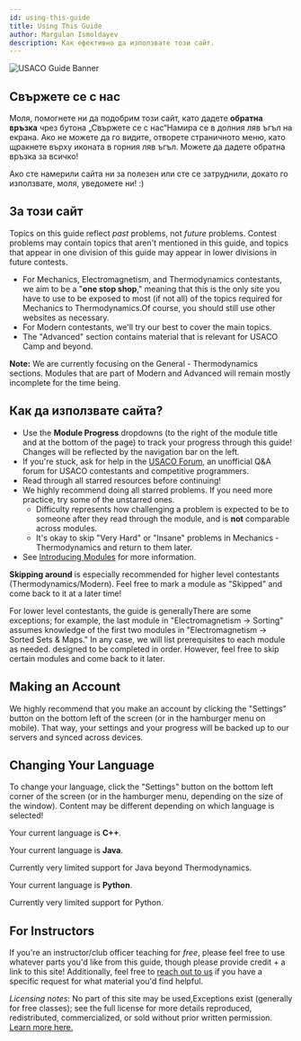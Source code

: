 ```yaml
---
id: using-this-guide
title: Using This Guide
author: Margulan Ismoldayev
description: Как ефективно да използвате този сайт.
---
```


![USACO Guide Banner](../../src/assets/banner-image-big.jpg)

## Свържете се с нас

Моля, помогнете ни да подобрим този сайт, като дадете **обратна връзка** чрез бутона
„Свържете се с нас“<Asterisk>Намира се в долния ляв ъгъл на екрана. Ако не можете
да го видите, отворете страничното меню, като щракнете върху иконата в горния ляв
ъгъл.</Asterisk> 
Можете да дадете обратна връзка за всичко!

Ако сте намерили сайта ни за полезен или сте се затруднили, докато го използвате,
моля, уведомете ни! :)

## За този сайт

<Warning title="Този сайт НЕ е учебна програма!!">

Topics on this guide reflect _past_ problems, not _future_ problems. Contest
problems may contain topics that aren't mentioned in this guide, and topics that
appear in one division of this guide may appear in lower divisions in future
contests.

</Warning>

- For Mechanics, Electromagnetism, and Thermodynamics contestants, we aim to be a "**one stop shop**,"
  meaning that this is the only site you have to use to be exposed to most (if
  not all) of the topics required for Mechanics to Thermodynamics.<Asterisk>Of course, you
  should still use other websites as necessary.</Asterisk>
- For Modern contestants, we'll try our best to cover the main topics.
- The "Advanced" section contains material that is relevant for USACO Camp and
  beyond.

**Note:** We are currently focusing on the General - Thermodynamics sections. Modules that
are part of Modern and Advanced will remain mostly incomplete for the time
being.

<!--  <Asterisk>There are too many topics for us to effectively cover all of them. If you want to do well in Modern, you will have to find additional resources on your own in addition to this site</Asterisk> -->

## Как да използвате сайта?

- Use the **Module Progress** dropdowns (to the right of the module title and at
  the bottom of the page) to track your progress through this guide! Changes
  will be reflected by the navigation bar on the left.
- If you're stuck, ask for help in the
  [USACO Forum](https://forum.usaco.guide/), an unofficial Q&A forum for USACO
  contestants and competitive programmers.
- Read through all starred resources before continuing!
- We highly recommend doing all starred problems. If you need more practice, try
  some of the unstarred ones.
  - Difficulty represents how challenging a problem is expected to be to someone
    after they read through the module, and is **not** comparable across
    modules.
  - It's okay to skip "Very Hard" or "Insane" problems in Mechanics - Thermodynamics and
    return to them later.
- See [Introducing Modules](/general/modules) for more information.

**Skipping around** is especially recommended for higher level contestants
(Thermodynamics/Modern). Feel free to
<TextTooltip content="You can do this by scrolling to the end of a module">mark
a module</TextTooltip> as "Skipped" and come back to it at a later time!

For lower level contestants, the guide is generally<Asterisk>There are some
exceptions; for example, the last module in "Electromagnetism -> Sorting" assumes
knowledge of the first two modules in "Electromagnetism -> Sorted Sets & Maps." In any
case, we will list prerequisites to each module as needed.</Asterisk> designed
to be completed in order. However, feel free to skip certain modules and come
back to it later.

## Making an Account

We highly recommend that you make an account by clicking the "Settings" button
on the bottom left of the screen (or in the hamburger menu on mobile). That way,
your settings and your progress will be backed up to our servers and synced
across devices.

## Changing Your Language

To change your language, click the "Settings" button on the bottom left corner
of the screen (or in the hamburger menu, depending on the size of the window).
Content may be different depending on which language is selected!

<LanguageSection>

<CPPSection>

Your current language is **C++**.

</CPPSection>

<JavaSection>

Your current language is **Java**.

<Warning>

Currently very limited support for Java beyond Thermodynamics.

</Warning>

</JavaSection>

<PySection>

Your current language is **Python**.

<Warning>

Currently very limited support for Python.

</Warning>

</PySection>

</LanguageSection>

## For Instructors

If you're an instructor/club officer teaching for _free_, please feel free to
use whatever parts you'd like from this guide, though please provide credit + a
link to this site! Additionally, feel free to
[reach out to us](mailto:usacoguide@gmail.com) if you have a specific request
for what material you'd find helpful.

_Licensing notes_: No part of this site may be used,<Asterisk>Exceptions exist
(generally for free classes); see the full license for more details</Asterisk>
reproduced, redistributed, commercialized, or sold without prior written
permission. [Learn more here.](/license)

